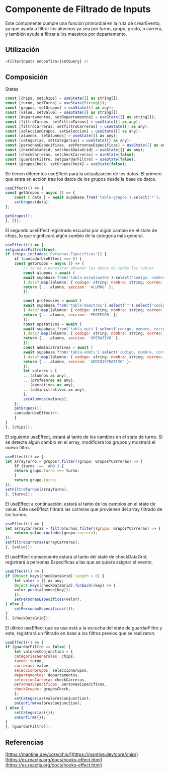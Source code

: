 # Componente de Filtrado de Inputs
Este componente cumple una función primordial en la ruta de crearEvento, ya que ayuda
a filtrar los alumnos ya sea por turno, grupo, grado, o carrera, y también ayuda a filtrar a los maestros por departamento.

## Utilización
```js filename="crearEvento.tsx"
<FilterInputs onConfirm={setQuery} />
```

## Composición

States
```js
const [chips, setChips] = useState([] as string[]);
const [turno, setTurno] = useState(String());
const [grupos, setGrupos] = useState([] as any);
const [value, setValue] = useState([] as string[]);
const [departamentos, setDepartamentos] = useState([] as string[]);
const [filtroTurnos, setFiltroTurnos] = useState([] as any);
const [filtroCarreras, setfiltroCarreras] = useState([] as any);
const [seleccionGrupos, setSeleccion] = useState([] as any);
const [alumnos, setAlumnos] = useState([] as any);
const [categorias, setCategorias] = useState({} as any);
const [personasEspecificas, setPersonasEspecificas] = useState([] as any);
const [checkDataGrid, setcheckDataGrid] = useState({} as any);
const [checkCarreras, setcheckCarreras] = useState(false);
const [guardarFiltro, setguardarFiltro] = useState(false);
const [gruposCheck, setGruposCheck] = useState(false);
```

Se tienen diferentes useEffect para la actualización de los datos.
El primero que entra en acción trae los datos de los grupos desde la base de datos.

```js
useEffect(() => {
const getGrupos = async () => {
    const { data } = await supabase.from('tabla-grupos').select('*');
    setGrupos(data);
};

getGrupos();
}, []);
```

El segundo useEffect registrado escucha por algún cambio en el state de chips,
lo que significará algún cambio de la categoria más general.

```js
useEffect(() => {
setguardarFiltro(true);
if (chips.includes('Personas-Especificas')) {
    if (contadorUseEffect === 0) {
    const getGrupos = async () => {
        // Se va a necesitar obtener los datos de todas las tablas
        const alumnos = await (
        await supabase.from('tabla-estudiantes').select('codigo, nombre, correo')
        ).data?.map((alumno: { codigo: string; nombre: string; correo: string }) => {
        return { ...alumno, seccion: 'ALUMNO' };
        });

        const profesores = await (
        await supabase.from('tabla-maestros').select('*').select('codigo, nombre, correo')
        ).data?.map((alumno: { codigo: string; nombre: string; correo: string }) => {
        return { ...alumno, seccion: 'PROFESOR' };
        });
        const operativos = await (
        await supabase.from('tabla-opts').select('codigo, nombre, correo')
        ).data?.map((alumno: { codigo: string; nombre: string; correo: string }) => {
        return { ...alumno, seccion: 'OPERATIVO' };
        });
        const administrativos = await (
        await supabase.from('tabla-admts').select('codigo, nombre, correo')
        ).data?.map((alumno: { codigo: string; nombre: string; correo: string }) => {
        return { ...alumno, seccion: 'ADMINISTRATIVO' };
        });
        let valores = [
        ...(alumnos as any),
        ...(profesores as any),
        ...(operativos as any),
        ...(administrativos as any),
        ];
        setAlumnos(valores);
    };
    getGrupos();
    contadorUseEffect++;
    }
}
}, [chips]);
```

El siguiente useEffect, estará al tanto de los cambios en el state de turno.
Si se detecta algún cambio en el array, modificará los grupos y mostrará el nuevo filtro.
```js
useEffect(() => {
let arrayTurno = grupos?.filter((grupo: GruposYCarreras) => {
    if (turno !== 'AMB') {
    return grupo.turno === turno;
    }
    return grupo.turno;
});
setFiltroTurnos(arrayTurno);
}, [turno]);
```

El useEffect a continuación, estará al tanto de los cambios en el state de value.
Este useEffect filtrará las carreras que provienen del array filtrado de los turnos.
```js
useEffect(() => {
let arrayCarreras = filtroTurnos.filter((grupo: GruposYCarreras) => {
    return value.includes(grupo.carrera);
});
setfiltroCarreras(arrayCarreras);
}, [value]);
```

El useEffect consecuente estará al tanto del state de checkDataGrid, registrará a
personas Especificas a las que se quiera asignar el evento.
```js
useEffect(() => {
if (Object.keys(checkDataGrid).length > 0) {
    let valor = [] as any;
    Object.keys(checkDataGrid).forEach((key) => {
    valor.push(alumnos[key]);
    });
    setPersonasEspecificas(valor);
} else {
    setPersonasEspecificas([]);
}
}, [checkDataGrid]);
```

El último useEffect que se usa está a la escucha del state de guardarFiltro
y este, registrará un filtrado en base a los filtros previos que se realizaron.
```js
useEffect(() => {
if (guardarFiltro == false) {
    let valoresConjunction = {
    categoriasGenerales: chips,
    turno: turno,
    carreras: value,
    seleccionGrupos: seleccionGrupos,
    departamentos: departamentos,
    seleccionCarrera: checkCarreras,
    personasEspecificas: personasEspecificas,
    checkGrupos: gruposCheck,
    };
    setCategorias(valoresConjunction);
    onConfirm(valoresConjunction);
} else {
    setCategorias({});
    onConfirm({});
}
}, [guardarFiltro]);
```

## Referencias
[https://mantine.dev/core/chip/](https://mantine.dev/core/chip/)                                       
[https://es.reactjs.org/docs/hooks-effect.html](https://es.reactjs.org/docs/hooks-effect.html)